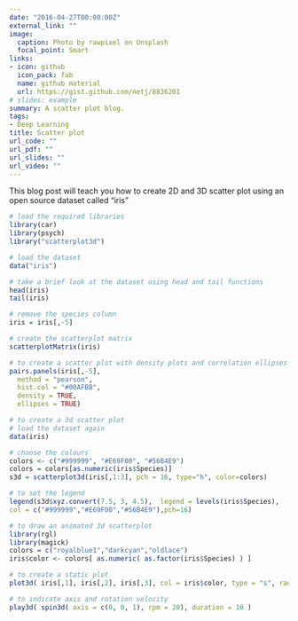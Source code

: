 ```yaml
---
date: "2016-04-27T00:00:00Z"
external_link: ""
image:
  caption: Photo by rawpixel on Unsplash
  focal_point: Smart
links:
- icon: github
  icon_pack: fab
  name: github material
  url: https://gist.github.com/netj/8836201
# slides: example
summary: A scatter plot blog.
tags:
- Deep Learning
title: Scatter plot
url_code: ""
url_pdf: ""
url_slides: ""
url_video: ""
---
```


This blog post will teach you how to create 2D and 3D scatter plot using an open source dataset called "iris"
```r
# load the required libraries
library(car)
library(psych)
library("scatterplot3d")

# load the dataset
data("iris")

# take a brief look at the dataset using head and tail functions
head(iris)
tail(iris)

# remove the species column
iris = iris[,-5]

# create the scatterplot matrix
scatterplotMatrix(iris)

# to create a scatter plot with density plots and correlation ellipses
pairs.panels(iris[,-5], 
  method = "pearson", 
  hist.col = "#00AFBB", 
  density = TRUE, 
  ellipses = TRUE) 

# to create a 3d scatter plot 
# load the dataset again
data(iris)

# choose the colours
colors <- c("#999999", "#E69F00", "#56B4E9")
colors = colors[as.numeric(iris$Species)]
s3d = scatterplot3d(iris[,1:3], pch = 16, type="h", color=colors) 

# to set the legend
legend(s3d$xyz.convert(7.5, 3, 4.5),  legend = levels(iris$Species), 
col = c("#999999","#E69F00","#56B4E9"),pch=16)

# to draw an animated 3d scatterplot
library(rgl)             
library(magick)
colors = c("royalblue1","darkcyan","oldlace")
iris$color <- colors[ as.numeric( as.factor(iris$Species) ) ]

# to create a static plot
plot3d( iris[,1], iris[,2], iris[,3], col = iris$color, type = "s", radius = .2 )

# to indicate axis and rotation velocity
play3d( spin3d( axis = c(0, 0, 1), rpm = 20), duration = 10 )  

```

